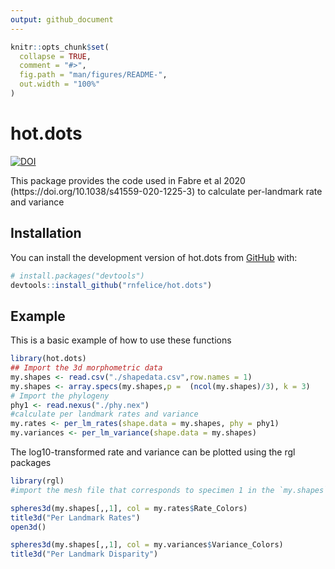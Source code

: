 ```yaml
---
output: github_document
---
```


<!-- README.md is generated from README.Rmd. Please edit that file -->

```r
knitr::opts_chunk$set(
  collapse = TRUE,
  comment = "#>",
  fig.path = "man/figures/README-",
  out.width = "100%"
)
```

# hot.dots

<!-- badges: start -->
[![DOI](https://zenodo.org/badge/252715866.svg)](https://zenodo.org/badge/latestdoi/252715866)
<!-- badges: end -->

This package provides the code used in Fabre et al 2020 (https://doi.org/10.1038/s41559-020-1225-3) to calculate per-landmark rate and variance

## Installation


You can install the development version of hot.dots from [GitHub](https://github.com/) with:

``` r
# install.packages("devtools")
devtools::install_github("rnfelice/hot.dots")
```
## Example

This is a basic example of how to use these functions

```r
library(hot.dots)
## Import the 3d morphometric data
my.shapes <- read.csv("./shapedata.csv",row.names = 1)
my.shapes <- array.specs(my.shapes,p =  (ncol(my.shapes)/3), k = 3)
# Import the phylogeny
phy1 <- read.nexus("./phy.nex")
#calculate per landmark rates and variance
my.rates <- per_lm_rates(shape.data = my.shapes, phy = phy1)
my.variances <- per_lm_variance(shape.data = my.shapes)

```

The log10-transformed rate and variance can be plotted using the rgl  packages

```r
library(rgl)
#import the mesh file that corresponds to specimen 1 in the `my.shapes` array

spheres3d(my.shapes[,,1], col = my.rates$Rate_Colors)
title3d("Per Landmark Rates")
open3d()

spheres3d(my.shapes[,,1], col = my.variances$Variance_Colors)
title3d("Per Landmark Disparity")

```
